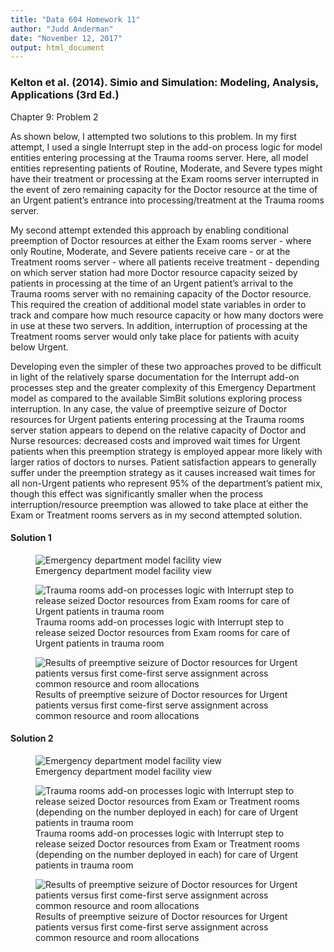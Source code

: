 ```yaml
---
title: "Data 604 Homework 11"
author: "Judd Anderman"
date: "November 12, 2017"
output: html_document
---
```


### Kelton et al. (2014).  Simio and Simulation: Modeling, Analysis, Applications (3rd Ed.)

Chapter 9: Problem 2

As shown below, I attempted two solutions to this problem.  In my first attempt, I used a single Interrupt step in the add-on process logic for model entities entering processing at the Trauma rooms server.  Here, all model entities representing patients of Routine, Moderate, and Severe types might have their treatment or processing at the Exam rooms server interrupted in the event of zero remaining capacity for the Doctor resource at the time of an Urgent patient's entrance into processing/treatment at the Trauma rooms server.

My second attempt extended this approach by enabling conditional preemption of Doctor resources at either the Exam rooms server - where only Routine, Moderate, and Severe patients receive care - or at the Treatment rooms server - where all patients receive treatment - depending on which server station had more Doctor resource capacity seized by patients in processing at the time of an Urgent patient's arrival to the Trauma rooms server with no remaining capacity of the Doctor resource.  This required the creation of additional model state variables in order to track and compare how much resource capacity or how many doctors were in use at these two servers.  In addition, interruption of processing at the Treatment rooms server would only take place for patients with acuity below Urgent.  

Developing even the simpler of these two approaches proved to be difficult in light of the relatively sparse documentation for the Interrupt add-on processes step and the greater complexity of this Emergency Department model as compared to the available SimBit solutions exploring process interruption.  In any case, the value of preemptive seizure of Doctor resources for Urgent patients entering processing at the Trauma rooms server station appears to depend on the relative capacity of Doctor and Nurse resources: decreased costs and improved wait times for Urgent patients when this preemption strategy is employed appear more likely with larger ratios of doctors to nurses.  Patient satisfaction appears to generally suffer under the preemption strategy as it causes increased wait times for all non-Urgent patients who represent 95% of the department's patient mix, though this effect was significantly smaller when the process interruption/resource preemption was allowed to take place at either the Exam or Treatment rooms servers as in my second attempted solution.     

#### Solution 1

![Emergency department model facility view](Facility.png)

![Trauma rooms add-on processes logic with Interrupt step to release seized Doctor resources from Exam rooms for care of Urgent patients in trauma room](Trauma_Process.png)

![Results of preemptive seizure of Doctor resources for Urgent patients versus first come-first serve assignment across common resource and room allocations](Results.png)

#### Solution 2

![Emergency department model facility view](Facility2.png)

![Trauma rooms add-on processes logic with Interrupt step to release seized Doctor resources from Exam or Treatment rooms (depending on the number deployed in each) for care of Urgent patients in trauma room](Trauma_Process2.png)

![Results of preemptive seizure of Doctor resources for Urgent patients versus first come-first serve assignment across common resource and room allocations](Results2.png)
